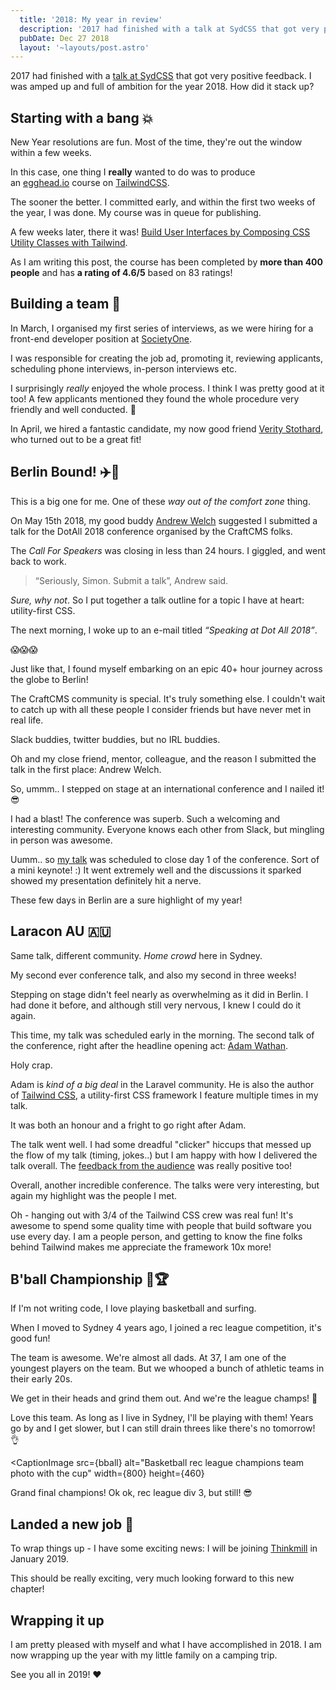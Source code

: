 ```yaml
---
  title: '2018: My year in review'
  description: '2017 had finished with a talk at SydCSS that got very positive feedback. I was amped up and full of ambition for the year 2018. How did it stack up?'
  pubDate: Dec 27 2018
  layout: '~layouts/post.astro'
---
```




<IntroText>
  
2017 had finished with a [talk at SydCSS](/talks/dot-all-2018) that got very positive feedback. I was amped up and full of ambition for the year 2018. How did it stack up?
  
</IntroText>

## Starting with a bang 💥

New Year resolutions are fun. Most of the time, they're out the window within a few weeks.

In this case, one thing I **really** wanted to do was to produce an [egghead.io](https://egghead.io/) course on [TailwindCSS](https://tailwindcss.com/).

The sooner the better. I committed early, and within the first two weeks of the year, I was done. My course was in queue for publishing.

A few weeks later, there it was! [Build User Interfaces by Composing CSS Utility Classes with Tailwind](https://egghead.io/courses/build-user-interfaces-by-composing-css-utility-classes-with-tailwind).

As I am writing this post, the course has been completed by **more than 400 people** and has **a rating of 4.6/5** based on 83 ratings!

## Building a team 💪

In March, I organised my first series of interviews, as we were hiring for a front-end developer position at [SocietyOne](https://societyone.com.au/).

I was responsible for creating the job ad, promoting it, reviewing applicants, scheduling phone interviews, in-person interviews etc.

I surprisingly *really* enjoyed the whole process. I think I was pretty good at it too! A few applicants mentioned they found the whole procedure very friendly and well conducted. 🤗

In April, we hired a fantastic candidate, my now good friend [Verity Stothard](https://twitter.com/VerityStothard), who turned out to be a great fit!

## Berlin Bound! ✈️🍻

This is a big one for me. One of these *way out of the comfort zone* thing.

On May 15th 2018, my good buddy [Andrew Welch](https://twitter.com/nystudio107) suggested I submitted a talk for the DotAll 2018 conference organised by the CraftCMS folks.

The *Call For Speakers* was closing in less than 24 hours. I giggled, and went back to work.

<blockquote>“Seriously, Simon. Submit a talk”, Andrew said.</blockquote>

_Sure, why not_. So I put together a talk outline for a topic I have at heart: utility-first CSS.

The next morning, I woke up to an e-mail titled _“Speaking at Dot All 2018”_.

😱😱😱

Just like that, I found myself embarking on an epic 40+ hour journey across the globe to Berlin!

The CraftCMS community is special. It's truly something else. I couldn't wait to catch up with all these people I consider friends but have never met in real life.

Slack buddies, twitter buddies, but no IRL buddies.

Oh and my close friend, mentor, colleague, and the reason I submitted the talk in the first place: Andrew Welch.

<CaptionImage src={dotall} alt="DotAll CraftCMS conference 2018 logo" width={600} height={400}>
  So, ummm.. I stepped on stage at an international conference and I nailed it! 😎
</CaptionImage>

I had a blast! The conference was superb. Such a welcoming and interesting community. Everyone knows each other from Slack, but mingling in person was awesome.

Uumm.. so [my talk](/talks/dot-all-2018) was scheduled to close day 1 of the conference. Sort of a mini keynote! :) It went extremely well and the discussions it sparked showed my presentation definitely hit a nerve.

These few days in Berlin are a sure highlight of my year!

## Laracon AU 🇦🇺

Same talk, different community. *Home crowd* here in Sydney.

My second ever conference talk, and also my second in three weeks!

Stepping on stage didn't feel nearly as overwhelming as it did in Berlin. I had done it before, and although still very nervous, I knew I could do it again.

This time, my talk was scheduled early in the morning. The second talk of the conference, right after the headline opening act: [Adam Wathan](https://twitter.com/adamwathan).

Holy crap.

Adam is *kind of a big deal* in the Laravel community. He is also the author of [Tailwind CSS](https://tailwindcss.com/), a utility-first CSS framework I feature multiple times in my talk.

It was both an honour and a fright to go right after Adam.

The talk went well. I had some dreadful "clicker" hiccups that messed up the flow of my talk (timing, jokes..) but I am happy with how I delivered the talk overall. The [feedback from the audience](https://thermostat.io/p/1222e409/ce7aec33e98dbce4) was really positive too!

Overall, another incredible conference. The talks were very interesting, but again my highlight was the people I met.

Oh - hanging out with 3/4 of the Tailwind CSS crew was real fun! It's awesome to spend some quality time with people that build software you use every day. I am a people person, and getting to know the fine folks behind Tailwind makes me appreciate the framework 10x more!

## B'ball Championship 🏀🏆

If I'm not writing code, I love playing basketball and surfing.

When I moved to Sydney 4 years ago, I joined a rec league competition, it's good fun!

The team is awesome. We're almost all dads. At 37, I am one of the youngest players on the team. But we whooped a bunch of athletic teams in their early 20s.

We get in their heads and grind them out. And we're the league champs! 💪

Love this team. As long as I live in Sydney, I'll be playing with them! Years go by and I get slower, but I can still drain threes like there's no tomorrow! 👌

<CaptionImage
  src={bball}
  alt="Basketball rec league champions team photo with the cup"
  width={800}
  height={460}
>
  Grand final champions! Ok ok, rec league div 3, but still! 😎
</CaptionImage>

## Landed a new job 🙌

To wrap things up - I have some exciting news: I will be joining [Thinkmill](https://thinkmill.com.au/) in January 2019.

This should be really exciting, very much looking forward to this new chapter!

## Wrapping it up

I am pretty pleased with myself and what I have accomplished in 2018. I am now wrapping up the year with my little family on a camping trip.

See you all in 2019! ❤️
